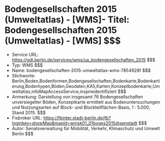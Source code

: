 # Bodengesellschaften 2015 (Umweltatlas) - [WMS]- Titel: Bodengesellschaften 2015 (Umweltatlas) - [WMS] $$$
- Service URL: https://gdi.berlin.de/services/wms/ua_bodengesellschaften_2015 $$$
- Typ: WMS $$$
- Name: bodengesellschaften-2015-umweltatlas-wms-7854928f $$$
- Stichworte: Berlin,Boden,Bodenformen,Bodengesellschaften,Bodenkarte,Bodenkartierung,Bodentypen,Böden,Geodaten,KA5,Karten,Konzeptbodenkarte,Umweltatlas,infoMapAccessService,inspireidentifiziert $$$
- Anmerkung: Darstellung von insgesamt 76 Bodengesellschaften unversiegelter Böden, Konzeptkarte ermittelt aus Bodenuntersuchungen und Nutzungsarten auf Block- und Blockteilflächen-Basis, 1 : 5.000, Stand 2015. $$$
- Fisbroker URL: https://fbinter.stadt-berlin.de/fb?loginkey=showMap&mapId=wmsk01_01boges2015@senstadt $$$
- Autor: Senatsverwaltung für Mobilität, Verkehr, Klimaschutz und Umwelt Berlin $$$

